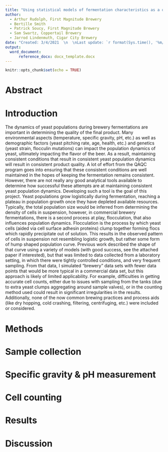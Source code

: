 ```yaml
---
title: "Using statistical models of fermentation characteristics as a quality control metric for commercial fermentations."
author: 
  - Arthur Rudolph, First Magnitude Brewery
  - Bertille Smith
  - Patrick Soucy, First Magnitude Brewery
  - Sam Swartz, Coppertail Brewery
  - Jarrod Lindenmuth, Cigar City Brewery
date: "Created: 3/4/2021  \n  \nLast update: `r format(Sys.time(), '%m/%d/%Y')`"
output:
  word_document:
      reference_docx: docx_template.docx
---
```


```r
knitr::opts_chunk$set(echo = TRUE)
```

# Abstract



# Introduction

The dynamics of yeast populations during brewery fermentations are important in determining the quality of the final product. Many environmental aspects (temperature, specific gravity, pH, etc.) as well as demographic factors (yeast pitching rate, age, health, etc.) and genetics (yeast strain, flocculin mutations) can impact the population dynamics of yeast, ultimately impacting the flavor of the beer. As a result, maintaining consistent conditions that result in consistent yeast population dynamics will result in consistent product quality. A lot of effort from the QAQC program goes into ensuring that these consistent conditions are well maintained in the hopes of keeping the fermentation remains consistent. However, there are not really any good analytical tools available to determine how successful these attempts are at maintaining consistent yeast population dynamics. Developing such a tool is the goal of this project.
Yeast populations grow logistically during fermentation, reaching a plateau in population growth once they have depleted available resources. Typically, the total population size would be inferred from determining the density of cells in suspension, however, in commercial brewery fermentations, there is a second process at play, flocculation, that also influences population dynamics. Flocculation is the process by which yeast cells (aided via cell surface adhesin proteins) clump together forming flocs which rapidly precipitate out of solution. This results in the observed pattern of cells in suspension not resembling logistic growth, but rather some form of hump shaped population curve. 
Previous work described the shape of that curve using a variety of models (with good success, see the attached paper if interested), but that was limited to data collected from a laboratory setting, in which there were tightly controlled conditions, and very frequent sampling. From that data, I simulated “brewery” data sets with fewer data points that would be more typical in a commercial data set, but this approach is likely of limited applicability. For example, difficulties in getting accurate cell counts, either due to issues with sampling from the tanks (due to extra yeast clumps aggregating around sample valves), or in the counting method used could result in significant irregularities in the results. Additionally, none of the now common brewing practices and process aids (like dry hopping, cold crashing, filtering, centrifuging, etc.) were included or considered. 

# Methods

# Sample collection

# Specific gravity & pH measurement

# Cell counting

# Results

# Discussion
